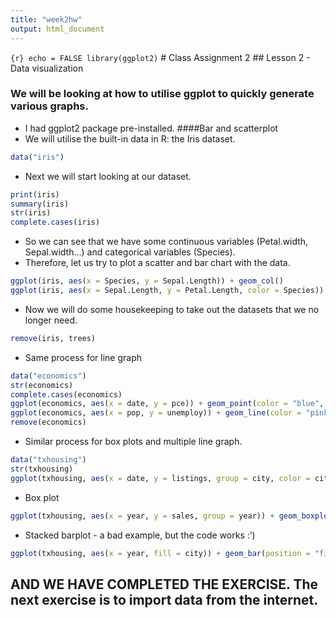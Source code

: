 ```yaml
---
title: "week2hw"
output: html_document
---
```


```{r} echo = FALSE
library(ggplot2)
```
# Class Assignment 2 
## Lesson 2 - Data visualization

### We will be looking at how to utilise ggplot to quickly generate various graphs.
* I had ggplot2 package pre-installed.
####Bar and scatterplot
* We will utilise the built-in data in R: the Iris dataset.
```r
data("iris")
```
* Next we will start looking at our dataset.
```r
print(iris)
summary(iris)
str(iris)
complete.cases(iris)
```
* So we can see that we have some continuous variables (Petal.width, Sepal.width...) and categorical variables (Species).
* Therefore, let us try to plot a scatter and bar chart with the data. 
```r
ggplot(iris, aes(x = Species, y = Sepal.Length)) + geom_col()
ggplot(iris, aes(x = Sepal.Length, y = Petal.Length, color = Species)) + geom_point()
```
* Now we will do some housekeeping to take out the datasets that we no longer need.
```r
remove(iris, trees)
```
* Same process for line graph
```r
data("economics")
str(economics)
complete.cases(economics)
ggplot(economics, aes(x = date, y = pce)) + geom_point(color = "blue", size = 1)
ggplot(economics, aes(x = pop, y = unemploy)) + geom_line(color = "pink", size = 2)
remove(economics)
```
* Similar process for box plots and multiple line graph.
```r
data("txhousing")
str(txhousing)
ggplot(txhousing, aes(x = date, y = listings, group = city, color = city)) + geom_line()
```
* Box plot
```r
ggplot(txhousing, aes(x = year, y = sales, group = year)) + geom_boxplot()
```
* Stacked barplot - a bad example, but the code works :')
```r
ggplot(txhousing, aes(x = year, fill = city)) + geom_bar(position = "fill")
```
## AND WE HAVE COMPLETED THE EXERCISE. The next exercise is to import data from the internet. 
